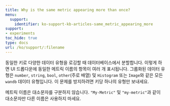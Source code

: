 ---
title: Why is the same metric appearing more than once?
menu:
  support:
    identifier: ko-support-kb-articles-same_metric_appearing_more
support:
- experiments
toc_hide: true
type: docs
url: /ko/support/:filename
---

동일한 키로 다양한 데이터 유형을 로깅할 때 데이터베이스에서 분할합니다. 이렇게 하면 UI 드롭다운에 동일한 메트릭 이름의 항목이 여러 개 표시됩니다. 그룹화된 데이터 유형은 `number`, `string`, `bool`, `other`(주로 배열) 및 `Histogram` 또는 `Image`와 같은 모든 `wandb` 데이터 유형입니다. 이 문제를 방지하려면 키당 하나의 유형만 보내세요.

메트릭 이름은 대소문자를 구분하지 않습니다. `"My-Metric"` 및 `"my-metric"`과 같이 대소문자만 다른 이름은 사용하지 마세요.

